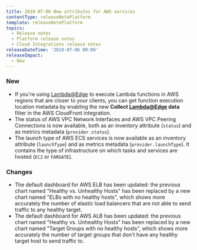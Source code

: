 ```yaml
---
title: 2018-07-06 New attributes for AWS services
contentType: releaseNotePlatform
template: releaseNotePlatform
topics:
  - Release notes
  - Platform release notes
  - Cloud Integrations release notes
releaseDateTime: '2018-07-06 00:00'
releaseImpact:
  - New
---
```


### New

* If you're using [Lambda@Edge](https://docs.aws.amazon.com/lambda/latest/dg/lambda-edge.html) to execute Lambda functions in AWS regions that are closer to your clients, you can get function execution location metadata by enabling the new **Collect [Lambda@Edge](mailto:Lambda@Edge) data** filter in the AWS CloudFront integration.
* The status of AWS VPC Network Interfaces and AWS VPC Peering Connections is now available, both as an inventory attribute (`status`) and as metrics metadata (`provider.status`).
* The launch type of AWS ECS services is now available as an inventory attribute (`launchType`) and as metrics metadata (`provider.launchType`). It contains the type of infrastructure on which tasks and services are hosted (`EC2` or `FARGATE`).

### Changes

* The default dashboard for AWS ELB has been updated: the previous chart named "Healthy vs. Unhealthy Hosts" has been replaced by a new chart named "ELBs with no healthy hosts", which shows more accurately the number of elastic load balancers that are not able to send traffic to any healthy target.
* The default dashboard for AWS ALB has been updated: the previous chart named "Healthy vs. Unhealthy Hosts" has been replaced by a new chart named "Target Groups with no healthy hosts", which shows more accurately the number of target groups that don't have any healthy target host to send traffic to.
